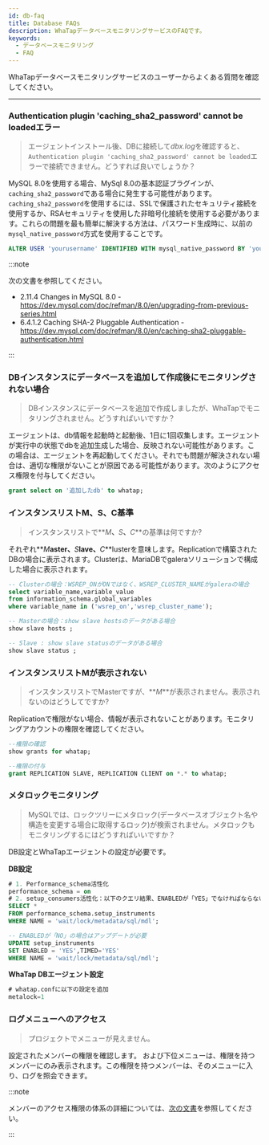 ```yaml
---
id: db-faq
title: Database FAQs
description: WhaTapデータベースモニタリングサービスのFAQです。
keywords:
  - データベースモニタリング
  - FAQ
---
```


WhaTapデータベースモニタリングサービスのユーザーからよくある質問を確認してください。 

---

<div className='faqs'>

### Authentication plugin 'caching_sha2_password' cannot be loadedエラー

> エージェントインストール後、DBに接続して*dbx.log*を確認すると、`Authentication plugin 'caching_sha2_password' cannot be loaded`エラーで接続できません。どうすれば良いでしょうか？

MySQL 8.0を使用する場合、MySql 8.0の基本認証プラグインが、`caching_sha2_password`である場合に発生する可能性があります。`caching_sha2_password`を使用するには、SSLで保護されたセキュリティ接続を使用するか、RSAセキュリティを使用した非暗号化接続を使用する必要があります。これらの問題を最も簡単に解決する方法は、パスワード生成時に、以前の`mysql_native_password`方式を使用することです。

```sql
ALTER USER 'yourusername' IDENTIFIED WITH mysql_native_password BY 'youpassword';
```

:::note

次の文書を参照してください。

- 2.11.4 Changes in MySQL 8.0 - https://dev.mysql.com/doc/refman/8.0/en/upgrading-from-previous-series.html
- 6.4.1.2 Caching SHA-2 Pluggable Authentication - https://dev.mysql.com/doc/refman/8.0/en/caching-sha2-pluggable-authentication.html

:::

### DBインスタンスにデータベースを追加して作成後にモニタリングされない場合

> DBインスタンスにデータベースを追加で作成しましたが、WhaTapでモニタリングされません。どうすればいいですか？

エージェントは、db情報を起動時と起動後、1日に1回収集します。エージェントが実行中の状態でdbを追加生成した場合、反映されない可能性があります。この場合は、エージェントを再起動してください。それでも問題が解決されない場合は、適切な権限がないことが原因である可能性があります。次のようにアクセス権限を付与してください。

```sql
grant select on '追加したdb' to whatap;
```

### インスタンスリストM、S、C基準

> インスタンスリストで**_M_**、**_S_**、**_C_**の基準は何ですか?

それぞれ**_M_**aster、**_S_**lave、**_C_**lusterを意味します。Replicationで構築されたDBの場合に表示されます。Clusterは、MariaDBでgaleraソリューションで構成した場合に表示されます。 

```sql
-- Clusterの場合：WSREP_ONがONではなく、WSREP_CLUSTER_NAMEがgaleraの場合
select variable_name,variable_value 
from information_schema.global_variables 
where variable_name in ('wsrep_on','wsrep_cluster_name');

-- Masterの場合：show slave hostsのデータがある場合
show slave hosts ;

-- Slave : show slave statusのデータがある場合
show slave status ;
```

### インスタンスリストMが表示されない

> インスタンスリストでMasterですが、**_M_**が表示されません。表示されないのはどうしてですか?

Replicationで権限がない場合、情報が表示されないことがあります。モニタリングアカウントの権限を確認してください。 

```sql
--権限の確認
show grants for whatap;

--権限の付与
grant REPLICATION SLAVE, REPLICATION CLIENT on *.* to whatap;
```

### メタロックモニタリング

> MySQLでは、ロックツリーにメタロック(データベースオブジェクト名や構造を変更する場合に取得するロック)が検索されません。メタロックもモニタリングするにはどうすればいいですか？

DB設定とWhaTapエージェントの設定が必要です。

**DB設定**

```sql
# 1. Performance_schema活性化
performance_schema = on
# 2. setup_consumers活性化：以下のクエリ結果、ENABLEDが「YES」でなければならない(8.0からは既定値がYES)
SELECT *
FROM performance_schema.setup_instruments
WHERE NAME = 'wait/lock/metadata/sql/mdl'; 

-- ENABLEDが「NO」の場合はアップデートが必要
UPDATE setup_instruments 
SET ENABLED = 'YES',TIMED='YES' 
WHERE NAME = 'wait/lock/metadata/sql/mdl';
```

**WhaTap DBエージェント設定**

```sql
# whatap.confに以下の設定を追加
metalock=1
```

### ログメニューへのアクセス

> プロジェクトで<Cmdname sid="side_log" className="uitext" />メニューが見えません。

設定されたメンバーの権限を確認します。<Cmdname sid="side_log" className="uitext" /> および下位メニューは、<Cmdname sid="log_read" className="b600" />権限を持つメンバーにのみ表示されます。この権限を持つメンバーは、そのメニューに入り、ログを照会できます。

:::note

メンバーのアクセス権限の体系の詳細については、[次の文書](../project/project-structure#project-auth)を参照してください。

:::

</div>
